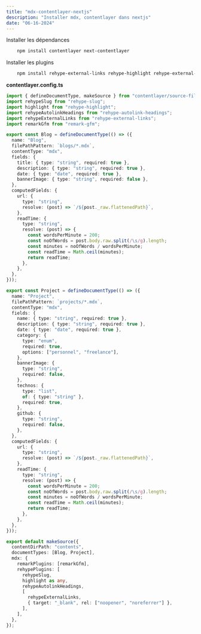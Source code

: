 ```yaml
---
title: "mdx-contentlayer-nextjs"
description: "Installer mdx, contentlayer dans nextjs"
date: "06-16-2024"
---
```


Installer les dépendances

```bash
    npm install contentlayer next-contentlayer
```

Installer les plugins

```bash
    npm install rehype-external-links rehype-highlight rehype-external-links rehype-autolink-headings rehype-slug remark-gfm
```

**contentlayer.config.ts**

```typescript
import { defineDocumentType, makeSource } from "contentlayer/source-files";
import rehypeSlug from "rehype-slug";
import highlight from "rehype-highlight";
import rehypeAutolinkHeadings from "rehype-autolink-headings";
import rehypeExternalLinks from "rehype-external-links";
import remarkGfm from "remark-gfm";

export const Blog = defineDocumentType(() => ({
  name: "Blog",
  filePathPattern: `blogs/*.mdx`,
  contentType: "mdx",
  fields: {
    title: { type: "string", required: true },
    description: { type: "string", required: true },
    date: { type: "date", required: true },
    bannerImage: { type: "string", required: false },
  },
  computedFields: {
    url: {
      type: "string",
      resolve: (post) => `/${post._raw.flattenedPath}`,
    },
    readTime: {
      type: "string",
      resolve: (post) => {
        const wordsPerMinute = 200;
        const noOfWords = post.body.raw.split(/\s/g).length;
        const minutes = noOfWords / wordsPerMinute;
        const readTime = Math.ceil(minutes);
        return readTime;
      },
    },
  },
}));

export const Project = defineDocumentType(() => ({
  name: "Project",
  filePathPattern: `projects/*.mdx`,
  contentType: "mdx",
  fields: {
    name: { type: "string", required: true },
    description: { type: "string", required: true },
    date: { type: "date", required: true },
    category: {
      type: "enum",
      required: true,
      options: ["personnel", "freelance"],
    },
    bannerImage: {
      type: "string",
      required: false,
    },
    technos: {
      type: "list",
      of: { type: "string" },
      required: true,
    },
    github: {
      type: "string",
      required: false,
    },
  },
  computedFields: {
    url: {
      type: "string",
      resolve: (post) => `/${post._raw.flattenedPath}`,
    },
    readTime: {
      type: "string",
      resolve: (post) => {
        const wordsPerMinute = 200;
        const noOfWords = post.body.raw.split(/\s/g).length;
        const minutes = noOfWords / wordsPerMinute;
        const readTime = Math.ceil(minutes);
        return readTime;
      },
    },
  },
}));

export default makeSource({
  contentDirPath: "contents",
  documentTypes: [Blog, Project],
  mdx: {
    remarkPlugins: [remarkGfm],
    rehypePlugins: [
      rehypeSlug,
      highlight as any,
      rehypeAutolinkHeadings,
      [
        rehypeExternalLinks,
        { target: "_blank", rel: ["noopener", "noreferrer"] },
      ],
    ],
  },
});
```

